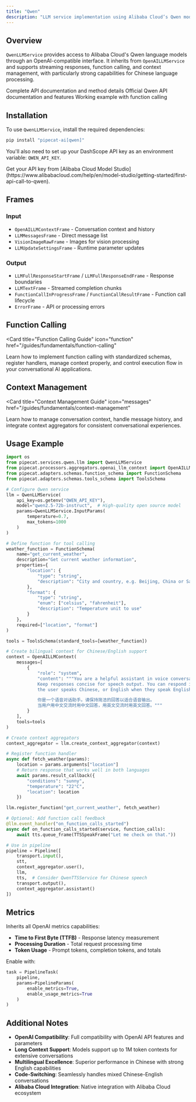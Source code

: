 ```yaml
---
title: "Qwen"
description: "LLM service implementation using Alibaba Cloud’s Qwen models through an OpenAI-compatible interface"
---
```


## Overview

`QwenLLMService` provides access to Alibaba Cloud's Qwen language models through an OpenAI-compatible interface. It inherits from `OpenAILLMService` and supports streaming responses, function calling, and context management, with particularly strong capabilities for Chinese language processing.

<CardGroup cols={3}>
  <Card
    title="API Reference"
    icon="code"
    href="https://pipecat-docs.readthedocs.io/en/latest/api/pipecat.services.qwen.llm.html"
  >
    Complete API documentation and method details
  </Card>
  <Card
    title="Qwen Docs"
    icon="book"
    href="https://www.alibabacloud.com/help/en/model-studio/use-qwen-by-calling-api"
  >
    Official Qwen API documentation and features
  </Card>
  <Card
    title="Example Code"
    icon="play"
    href="https://github.com/pipecat-ai/pipecat/blob/main/examples/foundational/14q-function-calling-qwen.py"
  >
    Working example with function calling
  </Card>
</CardGroup>

## Installation

To use `QwenLLMService`, install the required dependencies:

```bash
pip install "pipecat-ai[qwen]"
```

You'll also need to set up your DashScope API key as an environment variable: `QWEN_API_KEY`.

<Tip>
  Get your API key from [Alibaba Cloud Model
  Studio](https://www.alibabacloud.com/help/en/model-studio/getting-started/first-api-call-to-qwen).
</Tip>

## Frames

### Input

- `OpenAILLMContextFrame` - Conversation context and history
- `LLMMessagesFrame` - Direct message list
- `VisionImageRawFrame` - Images for vision processing
- `LLMUpdateSettingsFrame` - Runtime parameter updates

### Output

- `LLMFullResponseStartFrame` / `LLMFullResponseEndFrame` - Response boundaries
- `LLMTextFrame` - Streamed completion chunks
- `FunctionCallInProgressFrame` / `FunctionCallResultFrame` - Function call lifecycle
- `ErrorFrame` - API or processing errors

## Function Calling

<Card
  title="Function Calling Guide"
  icon="function"
  href="/guides/fundamentals/function-calling"
>
  Learn how to implement function calling with standardized schemas, register
  handlers, manage context properly, and control execution flow in your
  conversational AI applications.
</Card>

## Context Management

<Card
  title="Context Management Guide"
  icon="messages"
  href="/guides/fundamentals/context-management"
>
  Learn how to manage conversation context, handle message history, and
  integrate context aggregators for consistent conversational experiences.
</Card>

## Usage Example

```python
import os
from pipecat.services.qwen.llm import QwenLLMService
from pipecat.processors.aggregators.openai_llm_context import OpenAILLMContext
from pipecat.adapters.schemas.function_schema import FunctionSchema
from pipecat.adapters.schemas.tools_schema import ToolsSchema

# Configure Qwen service
llm = QwenLLMService(
    api_key=os.getenv("QWEN_API_KEY"),
    model="qwen2.5-72b-instruct",  # High-quality open source model
    params=QwenLLMService.InputParams(
        temperature=0.7,
        max_tokens=1000
    )
)

# Define function for tool calling
weather_function = FunctionSchema(
    name="get_current_weather",
    description="Get current weather information",
    properties={
        "location": {
            "type": "string",
            "description": "City and country, e.g. Beijing, China or San Francisco, USA"
        },
        "format": {
            "type": "string",
            "enum": ["celsius", "fahrenheit"],
            "description": "Temperature unit to use"
        }
    },
    required=["location", "format"]
)

tools = ToolsSchema(standard_tools=[weather_function])

# Create bilingual context for Chinese/English support
context = OpenAILLMContext(
    messages=[
        {
            "role": "system",
            "content": """You are a helpful assistant in voice conversations.
            Keep responses concise for speech output. You can respond in Chinese when
            the user speaks Chinese, or English when they speak English.

            你是一个语音对话助手。请保持简洁的回答以适合语音输出。
            当用户用中文交流时用中文回答，用英文交流时用英文回答。"""
        }
    ],
    tools=tools
)

# Create context aggregators
context_aggregator = llm.create_context_aggregator(context)

# Register function handler
async def fetch_weather(params):
    location = params.arguments["location"]
    # Return response that works well in both languages
    await params.result_callback({
        "conditions": "sunny",
        "temperature": "22°C",
        "location": location
    })

llm.register_function("get_current_weather", fetch_weather)

# Optional: Add function call feedback
@llm.event_handler("on_function_calls_started")
async def on_function_calls_started(service, function_calls):
    await tts.queue_frame(TTSSpeakFrame("Let me check on that."))

# Use in pipeline
pipeline = Pipeline([
    transport.input(),
    stt,
    context_aggregator.user(),
    llm,
    tts,  # Consider QwenTTSService for Chinese speech
    transport.output(),
    context_aggregator.assistant()
])
```

## Metrics

Inherits all OpenAI metrics capabilities:

- **Time to First Byte (TTFB)** - Response latency measurement
- **Processing Duration** - Total request processing time
- **Token Usage** - Prompt tokens, completion tokens, and totals

Enable with:

```python
task = PipelineTask(
    pipeline,
    params=PipelineParams(
        enable_metrics=True,
        enable_usage_metrics=True
    )
)
```

## Additional Notes

- **OpenAI Compatibility**: Full compatibility with OpenAI API features and parameters
- **Long Context Support**: Models support up to 1M token contexts for extensive conversations
- **Multilingual Excellence**: Superior performance in Chinese with strong English capabilities
- **Code-Switching**: Seamlessly handles mixed Chinese-English conversations
- **Alibaba Cloud Integration**: Native integration with Alibaba Cloud ecosystem

